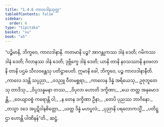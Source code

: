 ```yaml
---
title: "1.4.6 ကာလဒါနသုတ္တ"
tableOfContents: false
sidebar:
  order: 6
type: "tipitaka"
basket: "su"
book: "a5"
---
```



<DynamicBreadcrumb />

<Division number="36" book="a5" e="ch" v="16" p="35">

<Paragraph number="187" book="a5">
“ပဉ္စိမာနိ, ဘိက္ခဝေ, ကာလဒါနာနိ. ကတမာနိ ပဉ္စ? အာဂန္တုကဿ ဒါနံ ဒေတိ; ဂမိကဿ ဒါနံ ဒေတိ; ဂိလာနဿ ဒါနံ ဒေတိ; ဒုဗ္ဘိက္ခေ ဒါနံ ဒေတိ; ယာနိ တာနိ နဝသဿာနိ နဝဖလာနိ တာနိ ပဌမံ သီလဝန္တေသု ပတိဋ္ဌာပေတိ. ဣမာနိ ခေါ, ဘိက္ခဝေ, ပဉ္စ ကာလဒါနာနီတိ.
</Paragraph>

<Paragraph number="188" type="verses" book="a5">
_ကာလေ ဒဒန္တိ သပ္ပညာ,_  
_ဝဒညူ ဝီတမစ္ဆရာ;_  
_ကာလေန ဒိန္နံ အရိယေသု,_  
ဥဇုဘူတေသု တာဒိသု._  

</Paragraph>

<Paragraph number="189" type="verses" book="a5">
_ဝိပ္ပသန္နမနာ တဿ,_  
_ဝိပုလာ ဟောတိ ဒက္ခိဏာ;_  
_ယေ တတ္ထ အနုမောဒန္တိ,_  
_ဝေယျာဝစ္စံ ကရောန္တိ ဝါ;_  
_န တေန ဒက္ခိဏာ ဦနာ,_  
_တေပိ ပုညဿ ဘာဂိနော._  

</Paragraph>

<Paragraph number="190" type="verses" book="a5">
_တသ္မာ ဒဒေ အပ္ပဋိဝါနစိတ္တော,_  
_ယတ္ထ ဒိန္နံ မဟပ္ဖလံ;_  
_ပုညာနိ ပရလောကသ္မိံ,_  
_ပတိဋ္ဌာ ဟောန္တိ ပါဏိနန်”တိ._  


</Paragraph>
</Division>

<Paragraph number="191" type="center" book="a5">
ဆဋ္ဌံ.
</Paragraph>